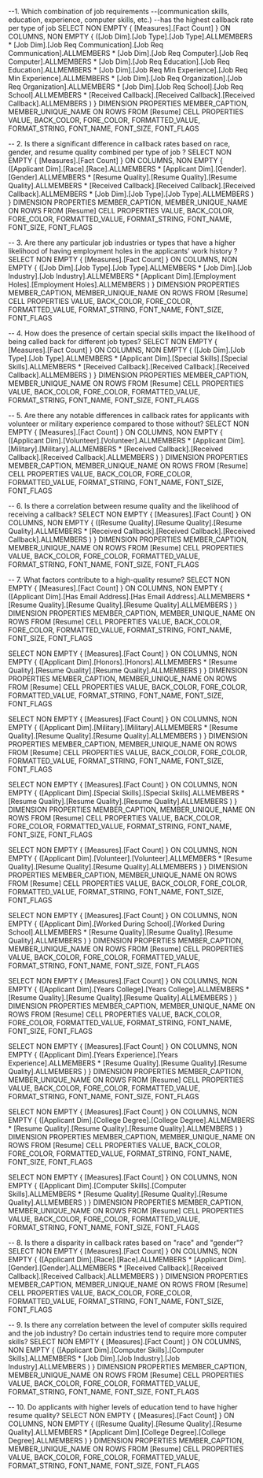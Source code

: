 --1. Which combination of job requirements 
--(communication skills, education, experience, computer skills, etc.) 
--has the highest callback rate per type of job 
 SELECT NON EMPTY { [Measures].[Fact Count] } ON COLUMNS, 
 NON EMPTY { 
 ([Job Dim].[Job Type].[Job Type].ALLMEMBERS * 
 [Job Dim].[Job Req Communication].[Job Req Communication].ALLMEMBERS * 
 [Job Dim].[Job Req Computer].[Job Req Computer].ALLMEMBERS * 
 [Job Dim].[Job Req Education].[Job Req Education].ALLMEMBERS * 
 [Job Dim].[Job Req Min Experience].[Job Req Min Experience].ALLMEMBERS * 
 [Job Dim].[Job Req Organization].[Job Req Organization].ALLMEMBERS *
 [Job Dim].[Job Req School].[Job Req School].ALLMEMBERS * 
 [Received Callback].[Received Callback].[Received Callback].ALLMEMBERS ) 
 }
 DIMENSION PROPERTIES MEMBER_CAPTION, 
 MEMBER_UNIQUE_NAME ON ROWS FROM [Resume] CELL PROPERTIES VALUE,
 BACK_COLOR, FORE_COLOR, FORMATTED_VALUE, FORMAT_STRING, FONT_NAME, FONT_SIZE, FONT_FLAGS

-- 2. Is there a significant difference in callback rates based on race, gender, and resume quality combined per type of job ?
SELECT NON EMPTY { [Measures].[Fact Count] } ON COLUMNS, 
NON EMPTY { 
([Applicant Dim].[Race].[Race].ALLMEMBERS * 
[Applicant Dim].[Gender].[Gender].ALLMEMBERS * 
[Resume Quality].[Resume Quality].[Resume Quality].ALLMEMBERS * 
[Received Callback].[Received Callback].[Received Callback].ALLMEMBERS * 
[Job Dim].[Job Type].[Job Type].ALLMEMBERS ) 
} 
DIMENSION PROPERTIES MEMBER_CAPTION, 
MEMBER_UNIQUE_NAME ON ROWS FROM [Resume] CELL PROPERTIES VALUE, 
BACK_COLOR, FORE_COLOR, FORMATTED_VALUE, FORMAT_STRING, FONT_NAME, FONT_SIZE, FONT_FLAGS


-- 3. Are there any particular job industries or types that have a higher likelihood of having employment holes in the applicants' work history ?
 SELECT NON EMPTY { [Measures].[Fact Count] } ON COLUMNS, 
 NON EMPTY { ([Job Dim].[Job Type].[Job Type].ALLMEMBERS * [Job Dim].[Job Industry].[Job Industry].ALLMEMBERS * [Applicant Dim].[Employment Holes].[Employment Holes].ALLMEMBERS ) } 
 DIMENSION PROPERTIES MEMBER_CAPTION, MEMBER_UNIQUE_NAME ON ROWS 
 FROM [Resume] CELL PROPERTIES VALUE, BACK_COLOR, FORE_COLOR, FORMATTED_VALUE, FORMAT_STRING, FONT_NAME, FONT_SIZE, FONT_FLAGS

-- 4. How does the presence of certain special skills impact the likelihood of being called back for different job types?
SELECT NON EMPTY { [Measures].[Fact Count] } ON COLUMNS, 
NON EMPTY { ([Job Dim].[Job Type].[Job Type].ALLMEMBERS * [Applicant Dim].[Special Skills].[Special Skills].ALLMEMBERS * [Received Callback].[Received Callback].[Received Callback].ALLMEMBERS ) } 
DIMENSION PROPERTIES MEMBER_CAPTION, 
MEMBER_UNIQUE_NAME ON ROWS FROM [Resume] CELL PROPERTIES VALUE, BACK_COLOR, FORE_COLOR, FORMATTED_VALUE, FORMAT_STRING, FONT_NAME, FONT_SIZE, FONT_FLAGS


-- 5. Are there any notable differences in callback rates for applicants with volunteer or military experience compared to those without?
SELECT NON EMPTY { [Measures].[Fact Count] } ON COLUMNS, 
NON EMPTY { ([Applicant Dim].[Volunteer].[Volunteer].ALLMEMBERS * [Applicant Dim].[Military].[Military].ALLMEMBERS * [Received Callback].[Received Callback].[Received Callback].ALLMEMBERS ) } 
DIMENSION PROPERTIES MEMBER_CAPTION, MEMBER_UNIQUE_NAME ON ROWS FROM [Resume] CELL PROPERTIES VALUE, BACK_COLOR, FORE_COLOR, FORMATTED_VALUE, FORMAT_STRING, FONT_NAME, FONT_SIZE, FONT_FLAGS

-- 6. Is there a correlation between resume quality and the likelihood of receiving a callback?
SELECT NON EMPTY { [Measures].[Fact Count] } ON COLUMNS, 
NON EMPTY { ([Resume Quality].[Resume Quality].[Resume Quality].ALLMEMBERS * [Received Callback].[Received Callback].[Received Callback].ALLMEMBERS ) }
DIMENSION PROPERTIES MEMBER_CAPTION, MEMBER_UNIQUE_NAME ON ROWS FROM [Resume] CELL PROPERTIES VALUE, BACK_COLOR, FORE_COLOR, FORMATTED_VALUE, FORMAT_STRING, FONT_NAME, FONT_SIZE, FONT_FLAGS

-- 7. What factors contribute to a high-quality resume?
SELECT NON EMPTY { [Measures].[Fact Count] } ON COLUMNS, NON EMPTY { ([Applicant Dim].[Has Email Address].[Has Email Address].ALLMEMBERS * [Resume Quality].[Resume Quality].[Resume Quality].ALLMEMBERS ) } DIMENSION PROPERTIES MEMBER_CAPTION, MEMBER_UNIQUE_NAME ON ROWS FROM [Resume] CELL PROPERTIES VALUE, BACK_COLOR, FORE_COLOR, FORMATTED_VALUE, FORMAT_STRING, FONT_NAME, FONT_SIZE, FONT_FLAGS

SELECT NON EMPTY { [Measures].[Fact Count] } ON COLUMNS, NON EMPTY { ([Applicant Dim].[Honors].[Honors].ALLMEMBERS * [Resume Quality].[Resume Quality].[Resume Quality].ALLMEMBERS ) } DIMENSION PROPERTIES MEMBER_CAPTION, MEMBER_UNIQUE_NAME ON ROWS FROM [Resume] CELL PROPERTIES VALUE, BACK_COLOR, FORE_COLOR, FORMATTED_VALUE, FORMAT_STRING, FONT_NAME, FONT_SIZE, FONT_FLAGS

SELECT NON EMPTY { [Measures].[Fact Count] } ON COLUMNS, NON EMPTY { ([Applicant Dim].[Military].[Military].ALLMEMBERS * [Resume Quality].[Resume Quality].[Resume Quality].ALLMEMBERS ) } DIMENSION PROPERTIES MEMBER_CAPTION, MEMBER_UNIQUE_NAME ON ROWS FROM [Resume] CELL PROPERTIES VALUE, BACK_COLOR, FORE_COLOR, FORMATTED_VALUE, FORMAT_STRING, FONT_NAME, FONT_SIZE, FONT_FLAGS

SELECT NON EMPTY { [Measures].[Fact Count] } ON COLUMNS, NON EMPTY { ([Applicant Dim].[Special Skills].[Special Skills].ALLMEMBERS * [Resume Quality].[Resume Quality].[Resume Quality].ALLMEMBERS ) } DIMENSION PROPERTIES MEMBER_CAPTION, MEMBER_UNIQUE_NAME ON ROWS FROM [Resume] CELL PROPERTIES VALUE, BACK_COLOR, FORE_COLOR, FORMATTED_VALUE, FORMAT_STRING, FONT_NAME, FONT_SIZE, FONT_FLAGS

SELECT NON EMPTY { [Measures].[Fact Count] } ON COLUMNS, NON EMPTY { ([Applicant Dim].[Volunteer].[Volunteer].ALLMEMBERS * [Resume Quality].[Resume Quality].[Resume Quality].ALLMEMBERS ) } DIMENSION PROPERTIES MEMBER_CAPTION, MEMBER_UNIQUE_NAME ON ROWS FROM [Resume] CELL PROPERTIES VALUE, BACK_COLOR, FORE_COLOR, FORMATTED_VALUE, FORMAT_STRING, FONT_NAME, FONT_SIZE, FONT_FLAGS

SELECT NON EMPTY { [Measures].[Fact Count] } ON COLUMNS, NON EMPTY { ([Applicant Dim].[Worked During School].[Worked During School].ALLMEMBERS * [Resume Quality].[Resume Quality].[Resume Quality].ALLMEMBERS ) } DIMENSION PROPERTIES MEMBER_CAPTION, MEMBER_UNIQUE_NAME ON ROWS FROM [Resume] CELL PROPERTIES VALUE, BACK_COLOR, FORE_COLOR, FORMATTED_VALUE, FORMAT_STRING, FONT_NAME, FONT_SIZE, FONT_FLAGS

SELECT NON EMPTY { [Measures].[Fact Count] } ON COLUMNS, NON EMPTY { ([Applicant Dim].[Years College].[Years College].ALLMEMBERS * [Resume Quality].[Resume Quality].[Resume Quality].ALLMEMBERS ) } DIMENSION PROPERTIES MEMBER_CAPTION, MEMBER_UNIQUE_NAME ON ROWS FROM [Resume] CELL PROPERTIES VALUE, BACK_COLOR, FORE_COLOR, FORMATTED_VALUE, FORMAT_STRING, FONT_NAME, FONT_SIZE, FONT_FLAGS

SELECT NON EMPTY { [Measures].[Fact Count] } ON COLUMNS, NON EMPTY { ([Applicant Dim].[Years Experience].[Years Experience].ALLMEMBERS * [Resume Quality].[Resume Quality].[Resume Quality].ALLMEMBERS ) } DIMENSION PROPERTIES MEMBER_CAPTION, MEMBER_UNIQUE_NAME ON ROWS FROM [Resume] CELL PROPERTIES VALUE, BACK_COLOR, FORE_COLOR, FORMATTED_VALUE, FORMAT_STRING, FONT_NAME, FONT_SIZE, FONT_FLAGS

SELECT NON EMPTY { [Measures].[Fact Count] } ON COLUMNS, NON EMPTY { ([Applicant Dim].[College Degree].[College Degree].ALLMEMBERS * [Resume Quality].[Resume Quality].[Resume Quality].ALLMEMBERS ) } DIMENSION PROPERTIES MEMBER_CAPTION, MEMBER_UNIQUE_NAME ON ROWS FROM [Resume] CELL PROPERTIES VALUE, BACK_COLOR, FORE_COLOR, FORMATTED_VALUE, FORMAT_STRING, FONT_NAME, FONT_SIZE, FONT_FLAGS

SELECT NON EMPTY { [Measures].[Fact Count] } ON COLUMNS, NON EMPTY { ([Applicant Dim].[Computer Skills].[Computer Skills].ALLMEMBERS * [Resume Quality].[Resume Quality].[Resume Quality].ALLMEMBERS ) } DIMENSION PROPERTIES MEMBER_CAPTION, MEMBER_UNIQUE_NAME ON ROWS FROM [Resume] CELL PROPERTIES VALUE, BACK_COLOR, FORE_COLOR, FORMATTED_VALUE, FORMAT_STRING, FONT_NAME, FONT_SIZE, FONT_FLAGS


-- 8. Is there a disparity in callback rates based on "race" and "gender"?
SELECT NON EMPTY { [Measures].[Fact Count] } ON COLUMNS,
NON EMPTY { ([Applicant Dim].[Race].[Race].ALLMEMBERS * [Applicant Dim].[Gender].[Gender].ALLMEMBERS * [Received Callback].[Received Callback].[Received Callback].ALLMEMBERS ) } 
DIMENSION PROPERTIES MEMBER_CAPTION, MEMBER_UNIQUE_NAME ON ROWS FROM [Resume] CELL PROPERTIES VALUE, BACK_COLOR, FORE_COLOR, FORMATTED_VALUE, FORMAT_STRING, FONT_NAME, FONT_SIZE, FONT_FLAGS

-- 9. Is there any correlation between the level of computer skills required and the job industry? Do certain industries tend to require more computer skills?
SELECT NON EMPTY { [Measures].[Fact Count] } ON COLUMNS, 
NON EMPTY { ([Applicant Dim].[Computer Skills].[Computer Skills].ALLMEMBERS * [Job Dim].[Job Industry].[Job Industry].ALLMEMBERS ) } 
DIMENSION PROPERTIES MEMBER_CAPTION, MEMBER_UNIQUE_NAME ON ROWS FROM [Resume] CELL PROPERTIES VALUE, BACK_COLOR, FORE_COLOR, FORMATTED_VALUE, FORMAT_STRING, FONT_NAME, FONT_SIZE, FONT_FLAGS

-- 10. Do applicants with higher levels of education tend to have higher resume quality?
SELECT NON EMPTY { [Measures].[Fact Count] } ON COLUMNS, 
NON EMPTY { ([Resume Quality].[Resume Quality].[Resume Quality].ALLMEMBERS * [Applicant Dim].[College Degree].[College Degree].ALLMEMBERS ) } 
DIMENSION PROPERTIES MEMBER_CAPTION, MEMBER_UNIQUE_NAME ON ROWS FROM [Resume] CELL PROPERTIES VALUE, BACK_COLOR, FORE_COLOR, FORMATTED_VALUE, FORMAT_STRING, FONT_NAME, FONT_SIZE, FONT_FLAGS